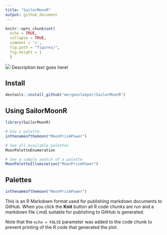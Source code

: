 ```yaml
---
title: "SailorMoonR"
output: github_document
---
```


```r
knitr::opts_chunk$set(
  echo = TRUE,
  collapse = TRUE,
  comment = '>',
  fig.path = "figures/",
  fig.height = 1
  )
```

![](skyline.jpg)
Description text goes here!

## Install

```r
devtools::install_github("morgansleeper/SailorMoonR")
```

## Using SailorMoonR

```r
library(SailorMoonR)

# Use a palette
inthenameofthemoon("MoonPrismPower")

# See all available palettes
MoonPaletteEnumeration

# See a sample swatch of a palette
MoonPaletteIllumination("MoonPrismPower")
```

## Palettes


```r
inthenameofthemoon("MoonPrismPower")
```

This is an R Markdown format used for publishing markdown documents to GitHub. When you click the **Knit** button all R code chunks are run and a markdown file (.md) suitable for publishing to GitHub is generated.


Note that the `echo = FALSE` parameter was added to the code chunk to prevent printing of the R code that generated the plot.
